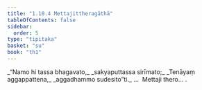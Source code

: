 ```yaml
---
title: "1.10.4 Mettajittheragāthā"
tableOfContents: false
sidebar:
  order: 5
type: "tipitaka"
basket: "su"
book: "th1"
---
```



<DynamicBreadcrumb />

<Division number="94" book="th1">

<Paragraph number="211" type="verses" book="th1">
_“Namo hi tassa bhagavato,_  
_sakyaputtassa sirīmato;_  
_Tenāyaṃ aggappattena,_  
_aggadhammo sudesito”ti._  


</Paragraph>
</Division>

<Paragraph number="212" type="center" book="th1">
…  Mettaji thero… .
</Paragraph>